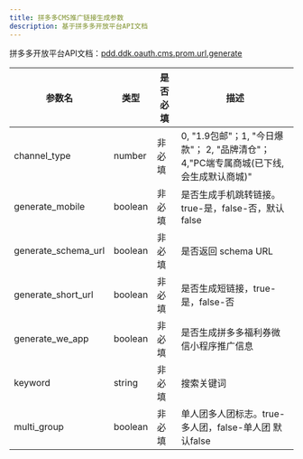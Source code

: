 ```yaml
---
title: 拼多多CMS推广链接生成参数
description: 基于拼多多开放平台API文档
---
```


拼多多开放平台API文档：[pdd.ddk.oauth.cms.prom.url.generate](https://open.pinduoduo.com/application/document/api?id=pdd.ddk.oauth.cms.prom.url.generate)

| 参数名 | 类型 | 是否必填 | 描述 |
| --- | --- | --- | --- |
| channel_type | number | 非必填 | 0, "1.9包邮"；1, "今日爆款"； 2, "品牌清仓"； 4,"PC端专属商城(已下线,会生成默认商城)" |
| generate_mobile | boolean | 非必填 | 是否生成手机跳转链接。true-是，false-否，默认false |
| generate_schema_url | boolean | 非必填 | 是否返回 schema URL |
| generate_short_url | boolean | 非必填 | 是否生成短链接，true-是，false-否 |
| generate_we_app | boolean | 非必填 | 是否生成拼多多福利券微信小程序推广信息 |
| keyword | string | 非必填 | 搜索关键词 |
| multi_group | boolean | 非必填 | 单人团多人团标志。true-多人团，false-单人团 默认false |
